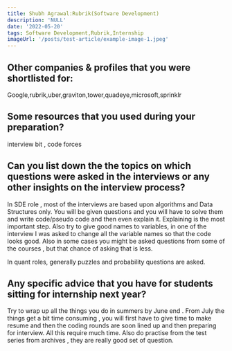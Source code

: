 ```yaml
---
title: Shubh Agrawal:Rubrik(Software Development)
description: 'NULL' 
date: '2022-05-20'
tags: Software Development,Rubrik,Internship
imageUrl: '/posts/test-article/example-image-1.jpeg'
---
```


## Other companies & profiles that you were shortlisted for:
Google,rubrik,uber,graviton,tower,quadeye,microsoft,sprinklr

## Some resources that you used during your preparation?
interview bit , code forces

## Can you list down the the topics on which questions were asked in the interviews or any other insights on the interview process?
In SDE role , most of the interviews are based upon algorithms and Data Structures only. You will be given questions and you will have to solve them and write code/pseudo code and then even explain it. Explaining is the most important step. Also try to give good names to variables, in one of the interview I was asked to change all the variable names so that the code looks good. Also in some cases you might be asked questions from some of the courses , but that chance of asking that is less.

In quant roles, generally  puzzles and probability questions are asked. 
## Any specific advice that you have for students sitting for internship next year?
Try to wrap up all the things you do in summers by June end . From July the things get a bit time consuming , you will first have to give time to make resume and then the coding rounds are soon lined up and then preparing for interview. All this require much time.
Also do practise from the test series from archives , they are really good set of question.


